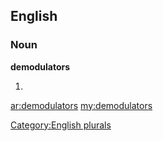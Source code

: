 ==English==

===Noun===
'''demodulators'''

# {{plural of|[[demodulator]]}}

[[Category:English plurals]]

[[ar:demodulators]]
[[my:demodulators]]